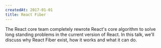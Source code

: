 ```yaml
---
createdAt: 2017-01-01
title: React Fiber
---
```


The React core team completely rewrote React's core algorithm to solve long standing problems in the current version of React. In this talk, we'll discuss why React Fiber exist, how it works and what it can do.
